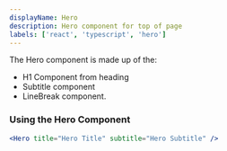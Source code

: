 ```yaml
---
displayName: Hero
description: Hero component for top of page
labels: ['react', 'typescript', 'hero']
---
```



The Hero component is made up of the:
 - H1 Component from heading
 - Subtitle component
 - LineBreak component.

### Using the Hero Component

```jsx live
<Hero title="Hero Title" subtitle="Hero Subtitle" />
```